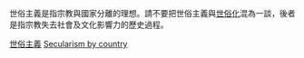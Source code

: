 {{Cat main|世俗主義|政教分離}}
{{Categories by country|nocat}}
世俗主義是指宗教與國家分離的理想。請不要把世俗主義與[[世俗化|世俗化]]混為一談，後者是指宗教失去社會及文化影響力的歷史過程。

[[Category:世俗主義|]]
[[Category:各國宗教自由|Secularism by country]]